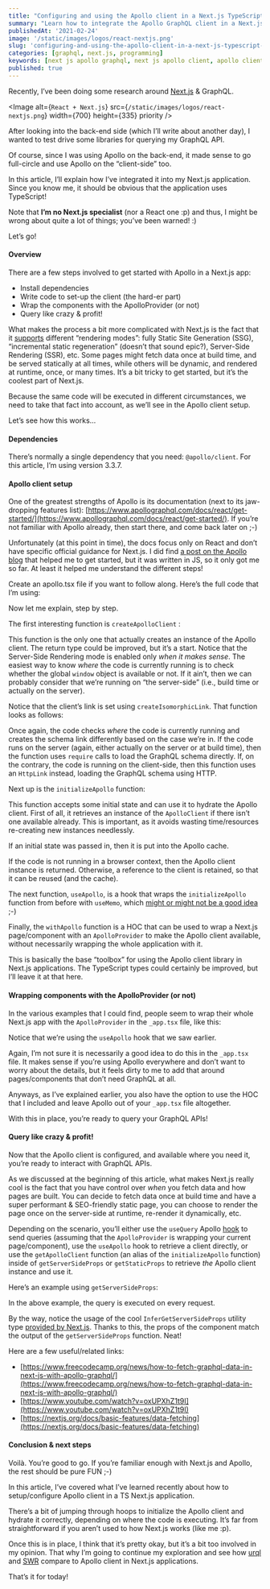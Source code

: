 ```yaml
---
title: "Configuring and using the Apollo client in a Next.js TypeScript application"
summary: "Learn how to integrate the Apollo GraphQL client in a Next.js TypeScript application"
publishedAt: '2021-02-24'
image: '/static/images/logos/react-nextjs.png'
slug: 'configuring-and-using-the-apollo-client-in-a-next-js-typescript-application'
categories: [graphql, next.js, programming]
keywords: [next js apollo graphql, next js apollo client, apollo client next.js, apollo client nextjs]
published: true
---
```


Recently, I’ve been doing some research around [Next.js](https://nextjs.org/) & GraphQL.

<Image
  alt={`React + Next.js`}
  src={`/static/images/logos/react-nextjs.png`}
  width={700}
  height={335}
  priority
/>

After looking into the back-end side (which I’ll write about another day), I wanted to test drive some libraries for querying my GraphQL API.

Of course, since I was using Apollo on the back-end, it made sense to go full-circle and use Apollo on the “client-side” too.

In this article, I’ll explain how I’ve integrated it into my Next.js application. Since you know me, it should be obvious that the application uses TypeScript!

Note that **I’m no Next.js specialist** (nor a React one :p) and thus, I might be wrong about quite a lot of things; you’ve been warned! :)

Let’s go!

#### Overview

There are a few steps involved to get started with Apollo in a Next.js app:

* Install dependencies
* Write code to set-up the client (the hard-er part)
* Wrap the components with the ApolloProvider (or not)
* Query like crazy & profit!

What makes the process a bit more complicated with Next.js is the fact that it [supports](https://nextjs.org/docs/basic-features/pages) different “rendering modes”: fully Static Site Generation (SSG), “incremental static regeneration” (doesn’t that sound epic?), Server-Side Rendering (SSR), etc. Some pages might fetch data once at build time, and be served statically at all times, while others will be dynamic, and rendered at runtime, once, or many times. It’s a bit tricky to get started, but it’s the coolest part of Next.js.

Because the same code will be executed in different circumstances, we need to take that fact into account, as we’ll see in the Apollo client setup.

Let’s see how this works…

#### Dependencies

There’s normally a single dependency that you need: `@apollo/client`. For this article, I’m using version 3.3.7.

#### Apollo client setup

One of the greatest strengths of Apollo is its documentation (next to its jaw-dropping features list): [https://www.apollographql.com/docs/react/get-started/](https://www.apollographql.com/docs/react/get-started/). If you’re not familiar with Apollo already, then start there, and come back later on ;-)

Unfortunately (at this point in time), the docs focus only on React and don’t have specific official guidance for Next.js. I did find [a post on the Apollo blog](https://www.apollographql.com/blog/building-a-next-js-app-with-apollo-client-slash-graphql/) that helped me to get started, but it was written in JS, so it only got me so far. At least it helped me understand the different steps!

Create an apollo.tsx file if you want to follow along. Here’s the full code that I’m using:

<Gist gistLink="dsebastien/6423e854305255c8b005be76fb28a98c" />

Now let me explain, step by step.

The first interesting function is `createApolloClient` :

<Gist gistLink="dsebastien/d8fc7b5aabe282e354a2670369ada9ac" />

This function is the only one that actually creates an instance of the Apollo client. The return type could be improved, but it’s a start. Notice that the Server-Side Rendering mode is enabled only _when it makes sense_. The easiest way to know _where_ the code is currently running is to check whether the global `window` object is available or not. If it ain’t, then we can probably consider that we’re running on “the server-side” (i.e., build time or actually on the server).

Notice that the client’s link is set using `createIsomorphicLink`. That function looks as follows:

<Gist gistLink="dsebastien/75977cf2f66dc66e4a1a665681422cd6" />

Once again, the code checks _where_ the code is currently running and creates the schema link differently based on the case we’re in. If the code runs on the server (again, either actually on the server or at build time), then the function uses `require` calls to load the GraphQL schema directly. If, on the contrary, the code is running on the client-side, then this function uses an `HttpLink` instead, loading the GraphQL schema using HTTP.

Next up is the `initializeApollo` function:

<Gist gistLink="dsebastien/8965ed3f4b28e016c102579115519d4d" />

This function accepts some initial state and can use it to hydrate the Apollo client. First of all, it retrieves an instance of the `ApolloClient` if there isn’t one available already. This is important, as it avoids wasting time/resources re-creating new instances needlessly.

If an initial state was passed in, then it is put into the Apollo cache.

If the code is not running in a browser context, then the Apollo client instance is returned. Otherwise, a reference to the client is retained, so that it can be reused (and the cache).

The next function, `useApollo`, is a hook that wraps the `initializeApollo` function from before with `useMemo`, which [might or might not be a good idea](https://kentcdodds.com/blog/usememo-and-usecallback) ;-)

<Gist gistLink="dsebastien/4c42fe961f2f1a5b063f02def19bd5de" />

Finally, the `withApollo` function is a HOC that can be used to wrap a Next.js page/component with an `ApolloProvider` to make the Apollo client available, without necessarily wrapping the whole application with it.

This is basically the base “toolbox” for using the Apollo client library in Next.js applications. The TypeScript types could certainly be improved, but I’ll leave it at that here.

#### Wrapping components with the ApolloProvider (or not)

In the various examples that I could find, people seem to wrap their whole Next.js app with the `ApolloProvider` in the `_app.tsx` file, like this:

<Gist gistLink="dsebastien/cbae10e772e8a632d796ace71829f9ed" />

Notice that we’re using the `useApollo` hook that we saw earlier.

Again, I’m not sure it is necessarily a good idea to do this in the `_app.tsx` file. It makes sense if you’re using Apollo everywhere and don’t want to worry about the details, but it feels dirty to me to add that around pages/components that don’t need GraphQL at all.

Anyways, as I’ve explained earlier, you also have the option to use the HOC that I included and leave Apollo out of your `_app.tsx` file altogether.

With this in place, you’re ready to query your GraphQL APIs!

#### Query like crazy & profit!

Now that the Apollo client is configured, and available where you need it, you’re ready to interact with GraphQL APIs.

As we discussed at the beginning of this article, what makes Next.js really cool is the fact that you have control over _when_ you fetch data and how pages are built. You can decide to fetch data once at build time and have a super performant & SEO-friendly static page, you can choose to render the page once on the server-side at runtime, re-render it dynamically, etc.

Depending on the scenario, you’ll either use the `useQuery` Apollo [hook](https://www.apollographql.com/docs/react/get-started/#request-data) to send queries (assuming that the `ApolloProvider` is wrapping your current page/component), use the `useApollo` hook to retrieve a client directly, or use the `getApolloClient` function (an alias of the `initializeApollo` function) inside of `getServerSideProps` or `getStaticProps` to retrieve _the_ Apollo client instance and use it.

Here’s an example using `getServerSideProps`:

<Gist gistLink="dsebastien/581c5f74369d92c3722b719d55a744a0" />

In the above example, the query is executed on every request.

By the way, notice the usage of the cool `InferGetServerSideProps` utility type [provided by Next.js](https://nextjs.org/docs/basic-features/data-fetching#typescript-use-getserversideprops). Thanks to this, the props of the component match the output of the `getServerSideProps` function. Neat!

Here are a few useful/related links:

* [https://www.freecodecamp.org/news/how-to-fetch-graphql-data-in-next-js-with-apollo-graphql/](https://www.freecodecamp.org/news/how-to-fetch-graphql-data-in-next-js-with-apollo-graphql/)
* [https://www.youtube.com/watch?v=oxUPXhZ1t9I](https://www.youtube.com/watch?v=oxUPXhZ1t9I)
* [https://nextjs.org/docs/basic-features/data-fetching](https://nextjs.org/docs/basic-features/data-fetching)

#### Conclusion & next steps

Voilà. You’re good to go. If you’re familiar enough with Next.js and Apollo, the rest should be pure FUN ;-)

In this article, I’ve covered what I’ve learned recently about how to setup/configure Apollo client in a TS Next.js application.

There’s a bit of jumping through hoops to initialize the Apollo client and hydrate it correctly, depending on where the code is executing. It’s far from straightforward if you aren’t used to how Next.js works (like me :p).

Once this is in place, I think that it’s pretty okay, but it’s a bit too involved in my opinion. That why I’m going to continue my exploration and see how [urql](https://github.com/FormidableLabs/urql) and [SWR](https://github.com/vercel/swr) compare to Apollo client in Next.js applications.

That’s it for today!

<BlogPostSignature />
